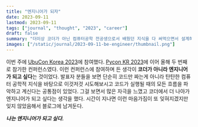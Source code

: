 ```yaml
---
title: "엔지니어가 되자"
date: 2023-09-11
lastmod: 2023-09-11
tags: ["journal", "thought", "2023", "career"]
draft: false
summary: "더이상 코더가 아닌 컴퓨터공학 전공생으로서 배웠던 지식을 다 써먹으면서 설계하고 싶다."
images: ["/static/journal/2023-09-11-be-engineer/thumbnail.png"]
---
```


이번 주에 [UbuCon Korea 2023](https://2023.ubuntu-kr.org/ko/)에 참여했다. [Pycon KR 2023](https://2023.pycon.kr/)에 이어 올해 두 번째로 참가한 컨퍼런스였다. 이런 컨퍼런스에 참여하며 든 생각이 **코더가 아니라 엔지니어가 되고 싶다**는 것이었다. 발표자 분들을 보면 단순히 코드만 짜는게 아니라 탄탄한 컴퓨터 공학적 지식을 바탕으로 이것저것 시도해보시고 코드가 실행될 때의 모든 흐름을 파악하고 계신다는 공통점이 있었다. 그걸 보면서 많은 자극을 느꼈고 코더에서 더 나아가 엔지니어가 되고 싶다는 생각을 했다. 시간이 지나면 이런 마음가짐이 또 잊혀지겠지만 잊지 않았음해서 블로그에 남겨둔다.

_**나는 엔지니어가 되고 싶다.**_
